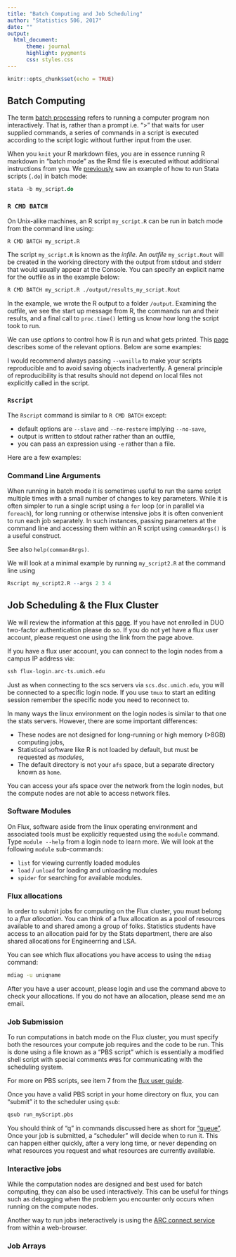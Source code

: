 ```yaml
---
title: "Batch Computing and Job Scheduling"
author: "Statistics 506, 2017"
date: ""
output: 
  html_document:
      theme: journal
      highlight: pygments
      css: styles.css
---
```


```r
knitr::opts_chunk$set(echo = TRUE)
```

## Batch Computing

The term [batch processing](https://en.wikipedia.org/wiki/Batch_processing) refers
to running a computer program non interactively.  That is, rather than a prompt
i.e. ">" that waits for user supplied commands, a series of commands in a script is
executed according to the script logic without further input from the user.

When you `knit` your R markdown files, you are in essence running R markdown in "batch mode"
as the Rmd file is executed without additional instructions from you. 
We [previously](https://jbhender.github.io/Stats506/Short_Introduction_to_Stata.html) saw an example of how to run Stata scripts (`.do`) in batch mode:

```stata
stata -b my_script.do
```


### `R CMD BATCH`

On Unix-alike machines, an R script `my_script.R` can be run in batch mode from the command line using:

```bash
R CMD BATCH my_script.R 
```

The script `my_script.R` is known as the _infile_.  An _outfile_ `my_script.Rout` will
be created in the working directory with the output from stdout and stderr that would
usually appear at the Console.  You can specify an explicit name for the outfile as 
in the example below:

```bash
R CMD BATCH my_script.R ./output/results_my_script.Rout
```

In the example, we wrote the R output to a folder `/output`. Examining the outfile,
we see the start up message from R, the commands run and their results, and 
a final call to `proc.time()` letting us know how long the script took to run.

We can use _options_ to control how R is run and what gets printed.  This [page](https://github.com/gastonstat/tutorial-R-noninteractive/blob/master/02-batch-mode.Rmd) 
describes some of the relevant options. Below are some examples:

I would recommend always passing `--vanilla` to make your scripts reproducible 
and to avoid saving objects inadvertently.  A general principle of reproducibility is that
results should not depend on local files not explicitly called in the script.

### `Rscript`

The `Rscript` command is similar to `R CMD BATCH` except:

  + default options are `--slave` and `--no-restore` implying `--no-save`, 
  + output is written to stdout rather rather than an outfile,
  + you can pass an expression using `-e ` rather than a file.
  
Here are a few examples:


### Command Line Arguments

When running in batch mode it is sometimes useful to run the same script 
multiple times with a small number of changes to key parameters.  While it is
often simpler to run a single script using a `for` loop (or in parallel via `foreach`),
for long running or otherwise intensive jobs it is often convenient to run each job
separately. In such instances, passing parameters at the command line and 
accessing them within an R script using `commandArgs()` is a useful construct.

See also `help(commandArgs)`.

We will look at a minimal example by running `my_script2.R` at the command line
using

```r
Rscript my_script2.R --args 2 3 4
```


## Job Scheduling & the Flux Cluster

We will review the information at this [page](http://arc-ts.umich.edu/flux-user-guide/).
If you have not enrolled in DUO two-factor authentication please do so.
If you do not yet have a flux user account, please request one using the link
from the page above.

If you have a flux user account, you can connect to the login nodes from a campus
IP address via:

```r
ssh flux-login.arc-ts.umich.edu
```

Just as when connecting to the scs servers via `scs.dsc.umich.edu`, you will be
connected to a specific login node.  If you use `tmux` to start an editing session
remember the specific node you need to reconnect to.

In many ways the linux environment on the login nodes is similar to that one the
stats servers.  However, there are some important differences:

  + These nodes are not designed for long-running or high memory (>8GB) computing jobs,
  + Statistical software like R is not loaded by default, but must be requested as _modules_,
  + The default directory is not your `afs` space, but a separate directory known as `home`.

You can access your afs space over the network from the login nodes, but the compute 
nodes are not able to access network files.

### Software Modules

On Flux, software aside from the linux operating environment and associated tools
must be explicitly requested using the `module` command.  Type `module --help` from
a login node to learn more.  We will look at the following `module` sub-commands:

  + `list` for viewing currently loaded modules
  + `load` / `unload` for loading and unloading modules
  + `spider` for searching for available modules.
  

### Flux allocations

In order to submit jobs for computing on the Flux cluster, you must belong to a
_flux allocation_.  You can think of a flux allocation as a pool of resources
available to and shared among a group of folks. Statistics students have access
to an allocation paid for by the Stats department, there are also shared allocations
for Engineerring and LSA.  

You can see which flux allocations you have access to using the `mdiag` command:

```bash
mdiag -u uniqname
```

After you have a user account, please login and use the command above to check your allocations.
If you do not have an allocation, please send me an email.

### Job Submission

To run computations in batch mode on the Flux cluster, you must specify both the
resources your compute job requires and the code to be run.  This is done using
a file known as a "PBS script" which is essentially a modified shell script with
special comments `#PBS` for communicating with the scheduling system.

For more on PBS scripts, see item 7 from the [flux user guide](http://arc-ts.umich.edu/flux-user-guide/).

Once you have a valid PBS script in your home directory on flux, you can "submit"
it to the scheduler using `qsub`:

```bash
qsub run_myScript.pbs
```

You should think of "q" in commands discussed here as short for ["queue"](https://www.google.com/search?q=queue+image&tbm=isch&tbo=u&source=univ&sa=X&ved=0ahUKEwiTuZSwr4zXAhUG8IMKHWB9DicQ7AkIPw&biw=1671&bih=935). Once your job is submitted, a "scheduler" will
decide when to run it.  This can happen either quickly, after a very long time,
or never depending on what resources you request and what resources are currently
available. 


### Interactive jobs  

While the computation nodes are designed and best used for batch computing, they 
can also be used interactively. This can be useful for things such as debugging when
the problem you encounter only occurs when running on the compute nodes.

Another way to run jobs ineteractively is using the [ARC connect service](https://www.connect.arc-ts.umich.edu) from within a web-browser.

### Job Arrays

